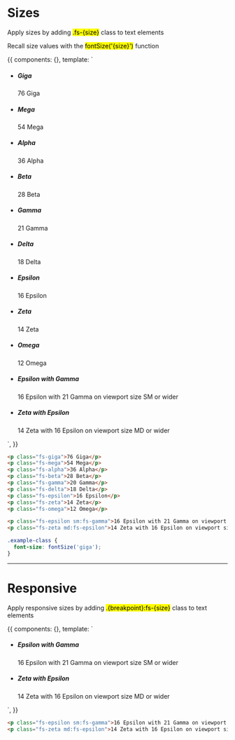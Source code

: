 
<Meta title='Typography|Sizes' />


# Sizes

Apply sizes by adding <mark>.fs-{size}</mark> class to text elements

Recall size values with the <mark>fontSize('{size}')</mark> function

<Story name='Sizes'>
  {{
    components: {},
    template: `<ul class="docs__simple-list">
      <li>
        <h5>Giga</h5>
        <p class="fs-giga font-bold">76 Giga</p>
      </li>
      <li>
        <h5>Mega</h5>
        <p class="fs-mega font-bold">54 Mega</p>
      </li>
      <li>
        <h5>Alpha</h5>
        <p class="fs-alpha">36 Alpha</p>
      </li>
      <li>
        <h5>Beta</h5>
        <p class="fs-beta">28 Beta</p>
      </li>
      <li>
        <h5>Gamma</h5>
        <p class="fs-gamma">21 Gamma</p>
      </li>
      <li>
        <h5>Delta</h5>
        <p class="fs-delta">18 Delta</p>
      </li>
      <li>
        <h5>Epsilon</h5>
        <p class="fs-epsilon">16 Epsilon</p>
      </li>
      <li>
        <h5>Zeta</h5>
        <p class="fs-zeta">14 Zeta</p>
      </li>
      <li>
        <h5>Omega</h5>
        <p class="fs-omega">12 Omega</p>
      </li>
      <li>
        <h5>Epsilon with Gamma</h5>
        <p class="fs-epsilon sm:fs-gamma">16 Epsilon with 21 Gamma on viewport size SM or wider</p>
      </li>
      <li>
        <h5>Zeta with Epsilon</h5>
        <p class="fs-zeta md:fs-epsilon">14 Zeta with 16 Epsilon on viewport size MD or wider</p>
      </li>
    </ul>`,
  }}
</Story>

```html
<p class="fs-giga">76 Giga</p>
<p class="fs-mega">54 Mega</p>
<p class="fs-alpha">36 Alpha</p>
<p class="fs-beta">28 Beta</p>
<p class="fs-gamma">20 Gamma</p>
<p class="fs-delta">18 Delta</p>
<p class="fs-epsilon">16 Epsilon</p>
<p class="fs-zeta">14 Zeta</p>
<p class="fs-omega">12 Omega</p>

<p class="fs-epsilon sm:fs-gamma">16 Epsilon with 21 Gamma on viewport size SM or wider</p>
<p class="fs-zeta md:fs-epsilon">14 Zeta with 16 Epsilon on viewport size MD or wider</p>
```

```scss
.example-class {
  font-size: fontSize('giga');
}
```

<hr/>


# Responsive

Apply responsive sizes by adding <mark>.{breakpoint}:fs-{size}</mark> class to text elements

<Story name='Responsive'>
  {{
    components: {},
    template: `<ul class="docs__simple-list">
      <li>
        <h5>Epsilon with Gamma</h5>
        <p class="fs-epsilon sm:fs-gamma">16 Epsilon with 21 Gamma on viewport size SM or wider</p>
      </li>
      <li>
        <h5>Zeta with Epsilon</h5>
        <p class="fs-zeta md:fs-epsilon">14 Zeta with 16 Epsilon on viewport size MD or wider</p>
      </li>
    </ul>`,
  }}
</Story>

```html
<p class="fs-epsilon sm:fs-gamma">16 Epsilon with 21 Gamma on viewport size SM or wider</p>
<p class="fs-zeta md:fs-epsilon">14 Zeta with 16 Epsilon on viewport size MD or wider</p>
```
